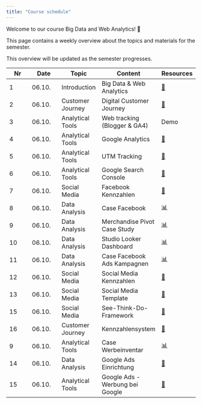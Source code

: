 ```yaml
---
title: "Course schedule"
---
```


Welcome to our course Big Data and Web Analytics! 👋  

This page contains a weekly overview about the topics and materials for the semester.

:::{.callout-note}
This overview will be updated as the semester progresses.
:::

|	Nr	|	Date	|	Topic	|	Content	|		Resources		|	
|	---	|	---	|	---	|	---	|		---		|	
|	1	|	06.10.	|	Introduction	|	Big Data & Web Analytics	|		[📑](https://docs.google.com/presentation/d/14mDixoFHReJhc7D3G0ooC_CZJ8R14AcjJLXqFfUmKgo/export/pdf)		|	
|	2	|	06.10.	|	Customer Journey	|	Digital Customer Journey	|		[📑](https://docs.google.com/presentation/d/1PjsH6zrGXJQmVUeUXqtx97YXXrxmwhj13n442SDNyIE/export/pdf)		|	
|	3	|	06.10.	|	Analytical Tools	|	Web tracking (Blogger & GA4)	|		Demo		|	
|	4	|	06.10.	|	Analytical Tools	|	Google Analytics	|		[📑](https://docs.google.com/presentation/d/1rWW6ZyH8-Cex4g04wKnXMtjhBZVnPmUdoEZn7rXwer0/export/pdf)		|	
|	5	|	06.10.	|	Analytical Tools	|	UTM Tracking	|		[📑](https://docs.google.com/presentation/d/1_BBH1kD_i_bRA4Rcp8PY6TjDpx95lD6NbOAE-YfWxnY/export/pdf)		|	
|	6	|	06.10.	|	Analytical Tools	|	Google Search Console	|		[📑](https://docs.google.com/presentation/d/1rl7v3MyLANhU6HKbwhYdxMzWoHvt6lxoWPdkO9y0UWg/export/pdf)		|	
|	7	|	06.10.	|	Social Media	|	Facebook Kennzahlen	|		[📑](https://docs.google.com/presentation/d/1hljb0T3sA5yDMCvSXy_SAv3vgW3hSVasc7dT-wwynPE/export/pdf)		|	
|	8	|	06.10.	|	Data Analysis	|	Case Facebook	|		[📊](https://docs.google.com/spreadsheets/d/1aTkSrNZPeh14Ier3WX-Po5zIlmLWujLfWLfqQcLHKXo/edit?usp=sharing)		|	
|	9	|	06.10.	|	Data Analysis	|	Merchandise Pivot Case Study	|		[📊](https://docs.google.com/spreadsheets/d/1hsUE0PHJR-wmELI8y2XFgcYBFFwqKG4UjI3Y8odM6kU/edit?usp=sharing)		|	
|	10	|	06.10.	|	Data Analysis	|	Studio Looker Dashboard	|		[📊](https://lookerstudio.google.com/navigation/reporting)		|	
|	11	|	06.10.	|	Data Analysis	|	Case Facebook Ads Kampagnen	|		[📊](https://docs.google.com/spreadsheets/d/1svLWw4-mtjcfOfTTxxu2e6PKWlLmhUgeGtefzE6I3mk/edit?usp=sharing)		|	
|	12	|	06.10.	|	Social Media	|	Social Media Kennzahlen	|		[📝](https://docs.google.com/presentation/d/1OAy9Qe3h0AlePEcYoeHF9qPLL7aGYvlhvvXsANrl9-g/view?usp=sharing)		|	
|	13	|	06.10.	|	Social Media	|	Social Media Template	|		[📝](https://docs.google.com/presentation/d/15I-qdXuIzqVQo0m7MPdd_u7YK0joMCWU6fHifHkPZHc/view?usp=sharing)		|	
|	15	|	06.10.	|	Social Media	|	See-Think-Do-Framework	|		[📑](https://docs.google.com/presentation/d/1grMoII17Y-8nUMQnbJfVS_xyBnom0us5wBU5fodac4M/export/pdf)		|	
|	16	|	06.10.	|	Customer Journey	|	Kennzahlensystem	|		[📑](https://docs.google.com/presentation/d/1evcXWNKDCT_NhHpORhrAN3FnObkk6ONzT6Fzxefbh1I/export/pdf)		|	
|	9	|	06.10.	|	Analytical Tools	|	Case Werbeinventar	|		[📊](https://docs.google.com/spreadsheets/d/1Ft9CfS7HKJPSiRVqXoIVMcOEg1EfGkPFHKBFNzpmo40/edit?usp=sharing)		|	
|	14	|	06.10.	|	Data Analysis	|	Google Ads Einrichtung	|		[📑](https://docs.google.com/presentation/d/174vsh7QP66P4Kdn6lJfjY66sm_IGHPJXqTcQDSeTFG0/export/pdf)		|	
|	15	|	06.10.	|	Analytical Tools	|	Google Ads - Werbung bei Google	|		[📑](https://docs.google.com/presentation/d/1O1mYT5HGBxd2ZOqGruXiwHozup_i5v2Tc740jHPg-5s/export/pdf)		|	